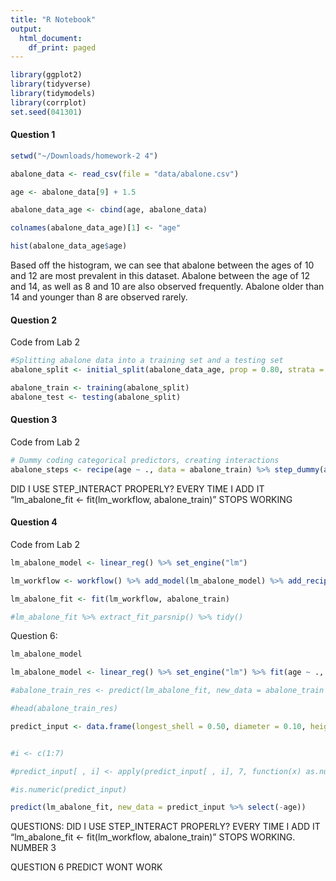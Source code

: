 ```yaml
---
title: "R Notebook"
output:
  html_document:
    df_print: paged
---
```


```r

library(ggplot2)
library(tidyverse)
library(tidymodels)
library(corrplot)
set.seed(041301)

```


#### Question 1
```r

setwd("~/Downloads/homework-2 4")

abalone_data <- read_csv(file = "data/abalone.csv")

age <- abalone_data[9] + 1.5

abalone_data_age <- cbind(age, abalone_data)

colnames(abalone_data_age)[1] <- "age"

hist(abalone_data_age$age)

```
Based off the histogram, we can see that abalone between the ages of 10 and 12 are most prevalent in this dataset. Abalone between the age of 12 and 14, as well as 8 and 10 are also observed frequently. Abalone older than 14 and younger than 8 are observed rarely.


#### Question 2
Code from Lab 2
```r

#Splitting abalone data into a training set and a testing set
abalone_split <- initial_split(abalone_data_age, prop = 0.80, strata = age)

abalone_train <- training(abalone_split)
abalone_test <- testing(abalone_split)

```


#### Question 3
Code from Lab 2
```r

# Dummy coding categorical predictors, creating interactions
abalone_steps <- recipe(age ~ ., data = abalone_train) %>% step_dummy(all_nominal_predictors()) %>% step_scale(all_numeric_predictors()) %>% step_center(all_numeric_predictors()) %>% step_interact(terms = ~ type:shucked_weight + longest_shell:diameter + shucked_weight:shell_weight)

```



DID I USE STEP_INTERACT PROPERLY? EVERY TIME I ADD IT "lm_abalone_fit <- fit(lm_workflow, abalone_train)" STOPS WORKING

#### Question 4
Code from Lab 2
```r

lm_abalone_model <- linear_reg() %>% set_engine("lm")

```

```r
lm_workflow <- workflow() %>% add_model(lm_abalone_model) %>% add_recipe(abalone_steps)

lm_abalone_fit <- fit(lm_workflow, abalone_train)

#lm_abalone_fit %>% extract_fit_parsnip() %>% tidy()

```

Question 6:

```r

lm_abalone_model

lm_abalone_model <- linear_reg() %>% set_engine("lm") %>% fit(age ~ ., data = abalone_data_age)

#abalone_train_res <- predict(lm_abalone_fit, new_data = abalone_train %>% select(-age))

#head(abalone_train_res)

predict_input <- data.frame(longest_shell = 0.50, diameter = 0.10, height = 0.30, whole_weight = 4, shucked_weight = 1, viscera_weight = 2, shell_weight = 1)


#i <- c(1:7)

#predict_input[ , i] <- apply(predict_input[ , i], 7, function(x) as.numeric(as.character(x)))

#is.numeric(predict_input)

predict(lm_abalone_fit, new_data = predict_input %>% select(-age))

```



QUESTIONS:
DID I USE STEP_INTERACT PROPERLY? EVERY TIME I ADD IT "lm_abalone_fit <- fit(lm_workflow, abalone_train)" STOPS WORKING. NUMBER 3

QUESTION 6 PREDICT WONT WORK